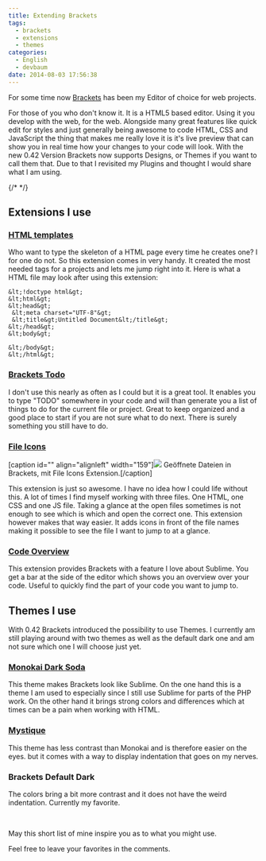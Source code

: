 ```yaml
---
title: Extending Brackets
tags:
  - brackets
  - extensions
  - themes
categories:
  - English
  - devbaum
date: 2014-08-03 17:56:38
---
```


For some time now [Brackets](http://brackets.io/) has been my Editor of choice for web projects.

For those of you who don't know it. It is a HTML5 based editor. Using it you develop with the web, for the web. Alongside many great features like quick edit for styles and just generally being awesome to code HTML, CSS and JavaScript the thing that makes me really love it is it's live preview that can show you in real time how your changes to your code will look. With the new 0.42 Version Brackets now supports Designs, or Themes if you want to call them that. Due to that I revisited my Plugins and thought I would share what I am using.

{/* <!-- more --> */}

## Extensions I use

### [HTML templates](https://github.com/talmand/Brackets-HTML-Templates)

Who want to type the skeleton of a HTML page every time he creates one? I for one do not. So this extension comes in very handy. It created the most needed tags for a projects and lets me jump right into it. Here is what a HTML file may look after using this extension:

```
&lt;!doctype html&gt;
&lt;html&gt;
&lt;head&gt;
 &lt;meta charset="UTF-8"&gt;
 &lt;title&gt;Untitled Document&lt;/title&gt;
&lt;/head&gt;
&lt;body&gt;

&lt;/body&gt;
&lt;/html&gt;
```

### [Brackets Todo](https://github.com/mikaeljorhult/brackets-todo)

I don't use this nearly as often as I could but it is a great tool. It enables you to type "TODO" somewhere in your code and will than generate you a list of things to do for the current file or project. Great to keep organized and a good place to start if you are not sure what to do next. There is surely something you still have to do.

### [File Icons](https://github.com/drewbkoch/Brackets-File-Icons)

[caption id="" align="alignleft" width="159"]![](http://i.gyazo.com/73f9c76e3d61ebf9f2ba43e60521934f.png) Geöffnete Dateien in Brackets, mit File Icons Extension.[/caption]

This extension is just so awesome. I have no idea how I could life without this. A lot of times I find myself working with three files. One HTML, one CSS and one JS file. Taking a glance at the open files sometimes is not enough to see which is which and open the correct one. This extension however makes that way easier. It adds icons in front of the file names making it possible to see the file I want to jump to at a glance.

### [Code Overview](https://github.com/thomasvalera/Brackets-CodeOverview)

This extension provides Brackets with a feature I love about Sublime. You get a bar at the side of the editor which shows you an overview over your code. Useful to quickly find the part of your code you want to jump to.

## Themes I use

With 0.42 Brackets introduced the possibility to use Themes. I currently am still playing around with two themes as well as the default dark one and am not sure which one I will choose just yet.

### [Monokai Dark Soda](https://github.com/rainje/Monokai-Dark-Soda)

This theme makes Brackets look like Sublime. On the one hand this is a theme I am used to especially since I still use Sublime for parts of the PHP work. On the other hand it brings strong colors and differences which at times can be a pain when working with HTML.

### [Mystique](https://bitbucket.org/web2nr/brackets-mystique-theme)

This theme has less contrast than Monokai and is therefore easier on the eyes. but it comes with a way to display indentation that goes on my nerves.

### Brackets Default Dark

The colors bring a bit more contrast and it does not have the weird indentation. Currently my favorite.

&nbsp;

May this short list of mine inspire you as to what you might use.

Feel free to leave your favorites in the comments.
